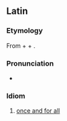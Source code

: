==Latin==

===Etymology===
From {{m|la|semel||[[once]]}} + {{m|la|prō||[[for]]}} + {{m|la|semper||[[always]]}}.

===Pronunciation===
* {{la-IPA|semel prō semper}}

===Idiom===
{{head|la|idiom|head=[[semel]] [[prō]] [[semper]]}}

# {{lb|la|idiomatic}} [[once and for all]]